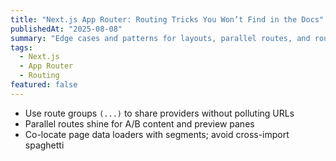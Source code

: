 ```yaml
---
title: "Next.js App Router: Routing Tricks You Won’t Find in the Docs"
publishedAt: "2025-08-08"
summary: "Edge cases and patterns for layouts, parallel routes, and route groups that keep code sane."
tags:
  - Next.js
  - App Router
  - Routing
featured: false
---
```


- Use route groups `(...)` to share providers without polluting URLs
- Parallel routes shine for A/B content and preview panes
- Co-locate page data loaders with segments; avoid cross-import spaghetti

